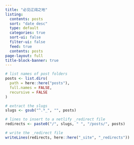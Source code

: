 ```yaml
---
title: "必见辽阔之地"
listing:
  contents: posts
  sort: "date desc"
  type: default
  categories: true
  sort-ui: false
  filter-ui: false
  feed: true
  contents: posts
page-layout: full
title-block-banner: true
---
```


```r
# list names of post folders
posts <- list.dirs(
  path = here::here("posts"),
  full.names = FALSE,
  recursive = FALSE
)

# extract the slugs
slugs <- gsub("^.*_", "", posts)

# lines to insert to a netlify _redirect file
redirects <- paste0("/", slugs, " ", "/posts/", posts)

# write the _redirect file
writeLines(redirects, here::here("_site", "_redirects"))
```
